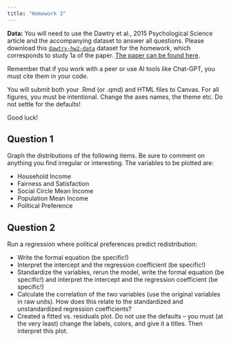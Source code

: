 ```yaml
---
title: "Homework 3"
---
```


**Data:** You will need to use the Dawtry et al., 2015 Psychological Science article and the accompanying dataset to answer all questions. Please download this [`dawtry-hw2-data`](https://raw.githubusercontent.com/josh-jackson/GLM_3890/main/dawtry-hw2-data.csv) dataset for the homework, which corresponds to study 1a of the paper. [The paper can be found here](https://github.com/josh-jackson/GLM_3890/blob/main/Dawtry2015-PS.pdf).

Remember that if you work with a peer or use AI tools like Chat-GPT, you must cite them in your code.

You will submit both your .Rmd (or .qmd) and HTML files to Canvas. For all figures, you must be intentional. Change the axes names, the theme etc. Do not settle for the defaults!

Good luck!

## Question 1

Graph the distributions of the following items. Be sure to comment on anything you find irregular or interesting. The variables to be plotted are:

-   Household Income
-   Fairness and Satisfaction
-   Social Circle Mean Income
-   Population Mean Income
-   Political Preference

## Question 2

Run a regression where political preferences predict redistribution:

-   Write the formal equation (be specific!)
-   Interpret the intercept and the regression coefficient (be specific!)
-   Standardize the variables, rerun the model, write the formal equation (be specific!) and interpret the intercept and the regression coefficient (be specific!)
-   Calculate the correlation of the two variables (use the original variables in raw units). How does this relate to the standardized and unstandardized regression coefficients?
-   Created a fitted vs. residuals plot. Do not use the defaults -- you must (at the very least) change the labels, colors, and give it a titles. Then interpret this plot.
